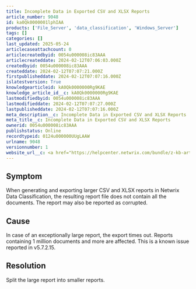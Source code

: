 ```yaml
---
title: Incomplete Data in Exported CSV and XLSX Reports
article_number: 9048
id: ka0Qk0000001lphIAA
products: ['File_Server', 'data_classification', 'Windows_Server']
tags: []
categories: []
last_updated: 2025-05-24
articlecaseattachcount: 0
articlecreatedbyid: 0054u000008ic83AAA
articlecreateddate: 2024-02-12T07:06:03.000Z
createdbyid: 0054u000008ic83AAA
createddate: 2024-02-12T07:07:21.000Z
firstpublisheddate: 2024-02-12T07:07:16.000Z
islatestversion: True
knowledgearticleid: kA0Qk0000000Rg9KAE
knowledge_article_id__c: kA0Qk0000000Rg9KAE
lastmodifiedbyid: 0054u000008ic83AAA
lastmodifieddate: 2024-02-12T07:07:27.000Z
lastpublisheddate: 2024-02-12T07:07:16.000Z
meta_description__c: Incomplete Data in Exported CSV and XLSX Reports
meta_title__c: Incomplete Data in Exported CSV and XLSX Reports
ownerid: 0054u000008ic83AAA
publishstatus: Online
recordtypeid: 0124u000000UUgLAAW
urlname: 9048
versionnumber: 1
website_url__c: <a href="https://helpcenter.netwrix.com/bundle/z-kb-articles-salesforce/page/kA0Qk0000000Rg9KAE.html" target="_blank">Open in a new window</a>
---
```


## Symptom

When generating and exporting larger CSV and XLSX reports in Netwrix Data Classification, the resulting report file does not contain all the documents. The report may also be reported as corrupted.

## Cause

In case of an exceptionally large report, the export times out. Reports containing 1 million documents and more are affected. This is a known issue reported in v5.7.2.15.

## Resolution

Split the large report into smaller reports.